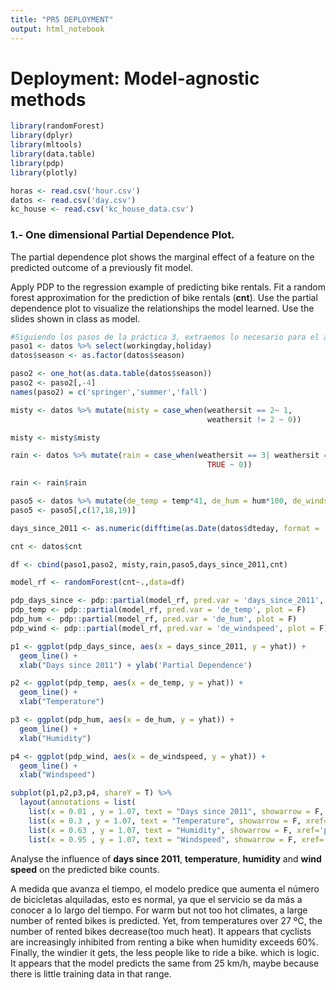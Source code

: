```yaml
---
title: "PR5 DEPLOYMENT"
output: html_notebook
---
```


# Deployment: Model-agnostic methods

```r
library(randomForest)
library(dplyr)
library(mltools)
library(data.table)
library(pdp)
library(plotly)
```

```r
horas <- read.csv('hour.csv')
datos <- read.csv('day.csv')
kc_house <- read.csv('kc_house_data.csv')
```

### **1.- One dimensional Partial Dependence Plot.**

The partial dependence plot shows the marginal effect of a feature on the predicted outcome of a previously fit model.

Apply PDP to the regression example of predicting bike rentals. Fit a random forest approximation for the prediction of bike rentals (**cnt**). Use the partial dependence plot to visualize the relationships the model learned. Use the slides shown in class as model.

```r
#Siguiendo los pasos de la práctica 3, extraemos lo necesario para el análisis
paso1 <- datos %>% select(workingday,holiday)
datos$season <- as.factor(datos$season)

paso2 <- one_hot(as.data.table(datos$season))
paso2 <- paso2[,-4]
names(paso2) = c('springer','summer','fall')

misty <- datos %>% mutate(misty = case_when(weathersit == 2~ 1,
                                            weathersit != 2 ~ 0))

misty <- misty$misty

rain <- datos %>% mutate(rain = case_when(weathersit == 3| weathersit == 4~ 1,
                                            TRUE ~ 0))

rain <- rain$rain

paso5 <- datos %>% mutate(de_temp = temp*41, de_hum = hum*100, de_windspeed = windspeed*67)
paso5 <- paso5[,c(17,18,19)]

days_since_2011 <- as.numeric(difftime(as.Date(datos$dteday, format = '%Y-%m-%d'),as.Date('2011-01-01',format = '%Y-%m-%d'), units = "days"))

cnt <- datos$cnt

df <- cbind(paso1,paso2, misty,rain,paso5,days_since_2011,cnt)
```

```r
model_rf <- randomForest(cnt~.,data=df)

pdp_days_since <- pdp::partial(model_rf, pred.var = 'days_since_2011', plot = F)
pdp_temp <- pdp::partial(model_rf, pred.var = 'de_temp', plot = F)
pdp_hum <- pdp::partial(model_rf, pred.var = 'de_hum', plot = F)
pdp_wind <- pdp::partial(model_rf, pred.var = 'de_windspeed', plot = F)
```

```r
p1 <- ggplot(pdp_days_since, aes(x = days_since_2011, y = yhat)) +
  geom_line() +
  xlab("Days since 2011") + ylab('Partial Dependence')

p2 <- ggplot(pdp_temp, aes(x = de_temp, y = yhat)) +
  geom_line() +
  xlab("Temperature")

p3 <- ggplot(pdp_hum, aes(x = de_hum, y = yhat)) +
  geom_line() +
  xlab("Humidity")

p4 <- ggplot(pdp_wind, aes(x = de_windspeed, y = yhat)) +
  geom_line() +
  xlab("Windspeed")

subplot(p1,p2,p3,p4, shareY = T) %>%  
  layout(annotations = list( 
    list(x = 0.01 , y = 1.07, text = "Days since 2011", showarrow = F, xref='paper', yref='paper'), 
    list(x = 0.3 , y = 1.07, text = "Temperature", showarrow = F, xref='paper', yref='paper'),
    list(x = 0.63 , y = 1.07, text = "Humidity", showarrow = F, xref='paper', yref='paper'),
    list(x = 0.95 , y = 1.07, text = "Windspeed", showarrow = F, xref='paper', yref='paper')))
```

Analyse the influence of **days since 2011**, **temperature**, **humidity** and **wind speed** on the predicted bike counts.

A medida que avanza el tiempo, el modelo predice que aumenta el número de bicicletas alquiladas, esto es normal, ya que el servicio se da más a conocer a lo largo del tiempo. For warm but not too hot climates, a large number of rented bikes is predicted. Yet, from temperatures over 27 ºC, the number of rented bikes decrease(too much heat). It appears that cyclists are increasingly inhibited from renting a bike when humidity exceeds 60%. Finally, the windier it gets, the less people like to ride a bike. which is logic. It appears that the model predicts the same from 25 km/h, maybe because there is little training data in that range.
